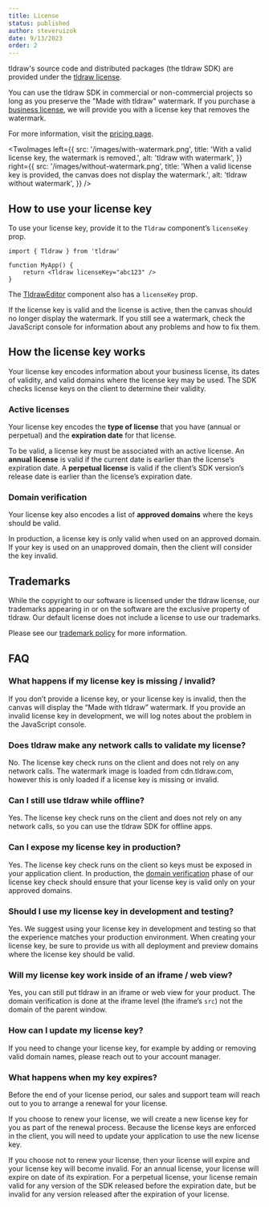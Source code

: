 ```yaml
---
title: License
status: published
author: steveruizok
date: 9/13/2023
order: 2
---
```


tldraw's source code and distributed packages (the tldraw SDK) are provided under the [tldraw license](/legal/tldraw-license).

You can use the tldraw SDK in commercial or non-commercial projects so long as you preserve the "Made with tldraw" watermark. If you purchase a [business license](https://tldraw.dev#pricing), we will provide you with a license key that removes the watermark.

For more information, visit the [pricing page](https://tldraw.dev#pricing).

<TwoImages
	left={{
		src: '/images/with-watermark.png',
		title: 'With a valid license key, the watermark is removed.',
		alt: 'tldraw with watermark',
	}}
	right={{
		src: '/images/without-watermark.png',
		title: 'When a valid license key is provided, the canvas does not display the watermark.',
		alt: 'tldraw without watermark',
	}}
/>

## How to use your license key

To use your license key, provide it to the `Tldraw` component’s `licenseKey` prop.

```tsx
import { Tldraw } from 'tldraw'

function MyApp() {
	return <Tldraw licenseKey="abc123" />
}
```

<Callout>The [TldrawEditor](?) component also has a `licenseKey` prop.</Callout>

If the license key is valid and the license is active, then the canvas should no longer display the watermark. If you still see a watermark, check the JavaScript console for information about any problems and how to fix them.

## How the license key works

Your license key encodes information about your business license, its dates of validity, and valid domains where the license key may be used. The SDK checks license keys on the client to determine their validity.

### Active licenses

Your license key encodes the **type of license** that you have (annual or perpetual) and the **expiration date** for that license.

To be valid, a license key must be associated with an active license. An **annual** **license** is valid if the current date is earlier than the license’s expiration date. A **perpetual license** is valid if the client’s SDK version’s release date is earlier than the license’s expiration date.

### Domain verification

Your license key also encodes a list of **approved domains** where the keys should be valid.

In production, a license key is only valid when used on an approved domain. If your key is used on an unapproved domain, then the client will consider the key invalid.

## Trademarks

While the copyright to our software is licensed under the tldraw license, our trademarks appearing in or on the software are the exclusive property of tldraw. Our default license does not include a license to use our trademarks.

Please see our [trademark policy](https://github.com/tldraw/tldraw/blob/main/TRADEMARKS.md) for more information.

## FAQ

### What happens if my license key is missing / invalid?

If you don’t provide a license key, or your license key is invalid, then the canvas will display the “Made with tldraw” watermark. If you provide an invalid license key in development, we will log notes about the problem in the JavaScript console.

### Does tldraw make any network calls to validate my license?

No. The license key check runs on the client and does not rely on any network calls. The watermark image is loaded from cdn.tldraw.com, however this is only loaded if a license key is missing or invalid.

### Can I still use tldraw while offline?

Yes. The license key check runs on the client and does not rely on any network calls, so you can use the tldraw SDK for offline apps.

### Can I expose my license key in production?

Yes. The license key check runs on the client so keys must be exposed in your application client. In production, the [domain verification](#Domain-verification) phase of our license key check should ensure that your license key is valid only on your approved domains.

### Should I use my license key in development and testing?

Yes. We suggest using your license key in development and testing so that the experience matches your production environment. When creating your license key, be sure to provide us with all deployment and preview domains where the license key should be valid.

### Will my license key work inside of an iframe / web view?

Yes, you can still put tldraw in an iframe or web view for your product. The domain verification is done at the iframe level (the iframe’s `src`) not the domain of the parent window.

### How can I update my license key?

If you need to change your license key, for example by adding or removing valid domain names, please reach out to your account manager.

### What happens when my key expires?

Before the end of your license period, our sales and support team will reach out to you to arrange a renewal for your license.

If you choose to renew your license, we will create a new license key for you as part of the renewal process. Because the license keys are enforced in the client, you will need to update your application to use the new license key.

If you choose not to renew your license, then your license will expire and your license key will become invalid. For an annual license, your license will expire on date of its expiration. For a perpetual license, your license remain valid for any version of the SDK released before the expiration date, but be invalid for any version released after the expiration of your license.
